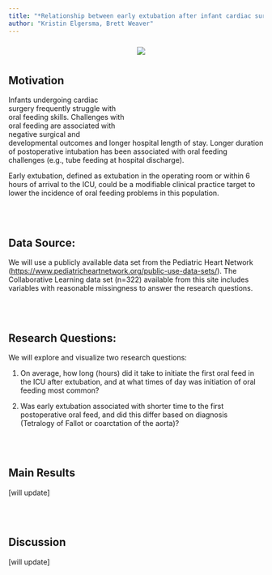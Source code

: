 ```yaml
---
title: "*Relationship between early extubation after infant cardiac surgery and time to first postoperative oral feeds*"
author: "Kristin Elgersma, Brett Weaver"
---
```


<div style= "float : right; position : relative; top: 0px; width : 250px; height : 180px; padding-left: 24px; margin-bottom : 0px; font-size : 9px">
![](./docs/phn.jpg)
</div>
<br>
<br>



## Motivation

Infants undergoing cardiac surgery frequently struggle with oral feeding skills. Challenges with oral feeding are associated with negative surgical and developmental outcomes and longer hospital length of stay. Longer duration of postoperative intubation has been associated with oral feeding challenges (e.g., tube feeding at hospital discharge). 

Early extubation, defined as extubation in the operating room or within 6 hours of arrival to the ICU, could be a modifiable clinical practice target to lower the incidence of oral feeding problems in this population.


<br>
<br>

## Data Source:


We will use a publicly available data set from the Pediatric Heart Network (<https://www.pediatricheartnetwork.org/public-use-data-sets/>). The Collaborative Learning data set (n=322) available from this site includes variables with reasonable missingness to answer the research questions.
</font>  


<br>
<br>

## Research Questions:


We will explore and visualize two research questions:

1.  On average, how long (hours) did it take to initiate the first oral feed in the ICU after extubation, and at what times of day was initiation of oral feeding most common?  

2.  Was early extubation associated with shorter time to the first postoperative oral feed, and did this differ based on diagnosis (Tetralogy of Fallot or coarctation of the aorta)?


<br>
<br>

## Main Results

[will update]


<br>
<br>

## Discussion

[will update]
  
  


